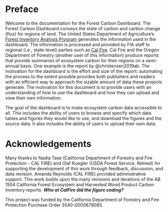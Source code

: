 # Preface {#pref}

Welcome to the documentation for the Forest Carbon Dashboard. The Forest Carbon Dashboard conveys the state of carbon and carbon change (flux) for regions of land. The United States Department of Agriculture's [Forest Inventory Analysis Program](https://research.fs.usda.gov/programs/fia) generates the information used in the dashboard. The information is processed and provided by FIA staff to regional (i.e., state-level) parties such as [Cal Fire](https://www.fire.ca.gov/). Cal Fire and the Oregon Department of Forestry (another user of this information) produce reports that provide summaries of ecosystem carbon for their regions on a semi-annual basis. One example is the report by @christensen2019ab. The motivation for the dashboard is the effort and size of the report: automating the process to the extent possible provides both publishers and readers with an efficient way to approach the sizable amount of data these projects generate. The motivation for this document is to provide users with an understanding of how to use the dashboard and how they can upload and view their own information.

The goal of the dashboard is to make ecosystem carbon data accessible to all. This includes the ability of users to browse and specify which data tables and figures they would like to use, and download the figures and the source data. It also includes the ability of users to upload their own data.

# Acknowledgements

Many thanks to Nadia Tase (California Department of Forestry and Fire Protection - CAL FIRE) and Olaf Kuegler (USDA Forest Service, Retired) for supporting the development of this work through feedback, discussion, and data revision. Amanda Reynolds (CAL FIRE) provided administrative support. This work builds upon the many revisions and iterations of the AB 1504 California Forest Ecosystem and Harvested Wood Product Carbon Inventory reports. ***Who at CalFire did the figure coding?***

This project was funded by the California Department of Forestry and Fire Protection Purchase Order 3540-0000678085.
